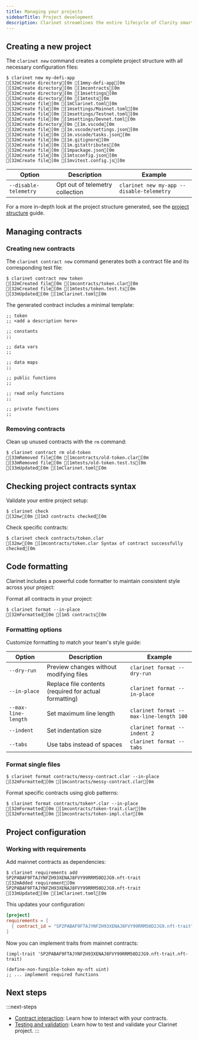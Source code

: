 ```yaml
---
title: Managing your projects
sidebarTitle: Project development
description: Clarinet streamlines the entire lifecycle of Clarity smart contract development. From project initialization to contract management and code formatting, you'll have all the tools needed for professional development.
---
```


## Creating a new project

The `clarinet new` command creates a complete project structure with all necessary configuration files:

```terminal
$ clarinet new my-defi-app
[32mCreate directory[0m [1mmy-defi-app[0m
[32mCreate directory[0m [1mcontracts[0m
[32mCreate directory[0m [1msettings[0m
[32mCreate directory[0m [1mtests[0m
[32mCreate file[0m [1mClarinet.toml[0m
[32mCreate file[0m [1msettings/Mainnet.toml[0m
[32mCreate file[0m [1msettings/Testnet.toml[0m
[32mCreate file[0m [1msettings/Devnet.toml[0m
[32mCreate directory[0m [1m.vscode[0m
[32mCreate file[0m [1m.vscode/settings.json[0m
[32mCreate file[0m [1m.vscode/tasks.json[0m
[32mCreate file[0m [1m.gitignore[0m
[32mCreate file[0m [1m.gitattributes[0m
[32mCreate file[0m [1mpackage.json[0m
[32mCreate file[0m [1mtsconfig.json[0m
[32mCreate file[0m [1mvitest.config.js[0m
```

| Option | Description | Example |
|--------|-------------|---------|
| `--disable-telemetry` | Opt out of telemetry collection | `clarinet new my-app --disable-telemetry` |

For a more in-depth look at the project structure generated, see the [project structure](/tools/clarinet/project-structure) guide.

## Managing contracts

### Creating new contracts

The `clarinet contract new` command generates both a contract file and its corresponding test file:

```terminal
$ clarinet contract new token
[32mCreated file[0m [1mcontracts/token.clar[0m
[32mCreated file[0m [1mtests/token.test.ts[0m
[33mUpdated[0m [1mClarinet.toml[0m
```

The generated contract includes a minimal template:

```clarity contracts/token.clar
;; token
;; <add a description here>

;; constants
;;

;; data vars
;;

;; data maps
;;

;; public functions
;;

;; read only functions
;;

;; private functions
;;
```

### Removing contracts

Clean up unused contracts with the `rm` command:

```terminal
$ clarinet contract rm old-token
[33mRemoved file[0m [1mcontracts/old-token.clar[0m
[33mRemoved file[0m [1mtests/old-token.test.ts[0m
[33mUpdated[0m [1mClarinet.toml[0m
```

## Checking project contracts syntax

Validate your entire project setup:

```terminal
$ clarinet check
[32m✔[0m [1m3 contracts checked[0m
```

Check specific contracts:

```terminal
$ clarinet check contracts/token.clar
[32m✔[0m [1mcontracts/token.clar Syntax of contract successfully checked[0m
```

## Code formatting

Clarinet includes a powerful code formatter to maintain consistent style across your project:

Format all contracts in your project:

```terminal
$ clarinet format --in-place
[32mFormatted[0m [1m5 contracts[0m
```


### Formatting options

Customize formatting to match your team's style guide:

| Option | Description | Example |
|--------|-------------|---------|
| `--dry-run` | Preview changes without modifying files | `clarinet format --dry-run` |
| `--in-place` | Replace file contents (required for actual formatting) | `clarinet format --in-place` |
| `--max-line-length` | Set maximum line length | `clarinet format --max-line-length 100` |
| `--indent` | Set indentation size | `clarinet format --indent 2` |
| `--tabs` | Use tabs instead of spaces | `clarinet format --tabs` |


### Format single files

```terminal
$ clarinet format contracts/messy-contract.clar --in-place
[32mFormatted[0m [1mcontracts/messy-contract.clar[0m
```

Format specific contracts using glob patterns:

```terminal
$ clarinet format contracts/token*.clar --in-place
[32mFormatted[0m [1mcontracts/token-trait.clar[0m
[32mFormatted[0m [1mcontracts/token-impl.clar[0m
```

## Project configuration

### Working with requirements

Add mainnet contracts as dependencies:

```terminal
$ clarinet requirements add SP2PABAF9FTAJYNFZH93XENAJ8FVY99RRM50D2JG9.nft-trait
[32mAdded requirement[0m SP2PABAF9FTAJYNFZH93XENAJ8FVY99RRM50D2JG9.nft-trait
[33mUpdated[0m [1mClarinet.toml[0m
```

This updates your configuration:

```toml Clarinet.toml
[project]
requirements = [
  { contract_id = "SP2PABAF9FTAJYNFZH93XENAJ8FVY99RRM50D2JG9.nft-trait" }
]
```

Now you can implement traits from mainnet contracts:

```clarity contracts/my-nft.clar
(impl-trait 'SP2PABAF9FTAJYNFZH93XENAJ8FVY99RRM50D2JG9.nft-trait.nft-trait)

(define-non-fungible-token my-nft uint)
;; ... implement required functions
```


## Next steps

:::next-steps
- [Contract interaction](/tools/clarinet/contract-interaction): Learn how to interact with your contracts.
- [Testing and validation](/tools/clarinet/validation-and-analysis): Learn how to test and validate your Clarinet project.
:::
